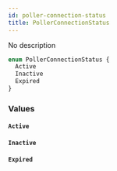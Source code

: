 ```yaml
---
id: poller-connection-status
title: PollerConnectionStatus
---
```



No description

```graphql
enum PollerConnectionStatus {
  Active
  Inactive
  Expired
}
```


### Values

#### `Active` 




#### `Inactive` 




#### `Expired` 







